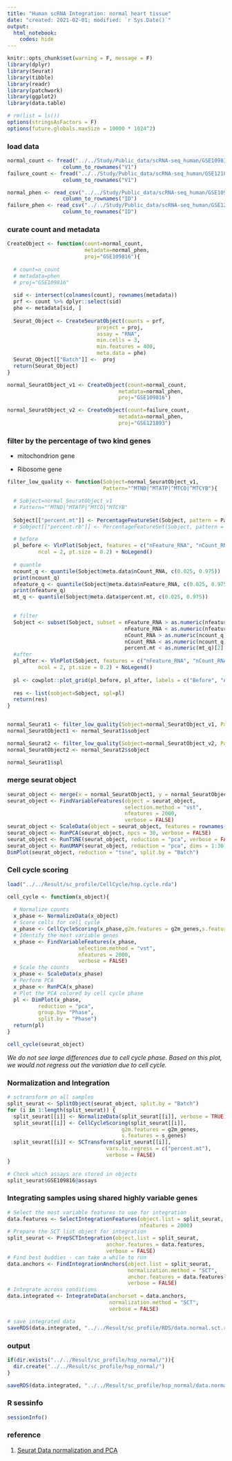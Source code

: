 ```yaml
---
title: "Human scRNA Integration: normal heart tissue"
date: "created: 2021-02-01; modified: `r Sys.Date()`"
output: 
  html_notebook:
    codes: hide
---
```


```r
knitr::opts_chunk$set(warning = F, message = F)
library(dplyr)
library(Seurat)
library(tibble)
library(readr)
library(patchwork)
library(ggplot2)
library(data.table)

# rm(list = ls())
options(stringsAsFactors = F)
options(future.globals.maxSize = 10000 * 1024^2)
```


### load data 
```r
normal_count <- fread("../../Study/Public_data/scRNA-seq_human/GSE109816_normal_heart_umi_matrix.csv") %>% 
                  column_to_rownames("V1")
failure_count <- fread("../../Study/Public_data/scRNA-seq_human/GSE121893_human_heart_sc_umi.csv") %>%
                  column_to_rownames("V1")

normal_phen <- read_csv("../../Study/Public_data/scRNA-seq_human/GSE109816_normal_heart_phenotype_20201207.csv") %>% 
                  column_to_rownames("ID")
failure_phen <- read_csv("../../Study/Public_data/scRNA-seq_human/GSE121893_human_heart_phenotype_20201207.csv") %>% 
                  column_to_rownames("ID")
```


### curate count and metadata
```r
CreateObject <- function(count=normal_count, 
                         metadata=normal_phen, 
                         proj="GSE109816"){
  
  # count=n_count
  # metadata=phen 
  # proj="GSE109816"
  
  sid <- intersect(colnames(count), rownames(metadata))
  prf <- count %>% dplyr::select(sid)
  phe <- metadata[sid, ]
  
  Seurat_Object <- CreateSeuratObject(counts = prf, 
                             project = proj,
                             assay = "RNA",
                             min.cells = 3, 
                             min.features = 400,
                             meta.data = phe)
  Seurat_Object[["Batch"]] <-  proj
  return(Seurat_Object)
}

normal_SeuratObject_v1 <- CreateObject(count=normal_count,
                                    metadata=normal_phen,
                                    proj="GSE109816")

normal_SeuratObject_v2 <- CreateObject(count=failure_count,
                                    metadata=normal_phen,
                                    proj="GSE121893")
```


### filter by the percentage of two kind genes

* mitochondrion gene 

* Ribosome gene

```r
filter_low_quality <- function(Sobject=normal_SeuratObject_v1,
                               Pattern="^MTND|^MTATP|^MTCO|^MTCYB"){

  # Sobject=normal_SeuratObject_v1
  # Pattern="^MTND|^MTATP|^MTCO|^MTCYB"
  
  Sobject[["percent.mt"]] <- PercentageFeatureSet(Sobject, pattern = Pattern)
  # Sobject[["percent.rb"]] <- PercentageFeatureSet(Sobject, pattern = "^RP[SL]")

  # before 
  pl_before <- VlnPlot(Sobject, features = c("nFeature_RNA", "nCount_RNA", "percent.mt"), 
          ncol = 2, pt.size = 0.2) + NoLegend()
  
  # quantle
  ncount_q <- quantile(Sobject@meta.data$nCount_RNA, c(0.025, 0.975))
  print(ncount_q)
  nfeature_q <- quantile(Sobject@meta.data$nFeature_RNA, c(0.025, 0.975))
  print(nfeature_q)
  mt_q <- quantile(Sobject@meta.data$percent.mt, c(0.025, 0.975))

  
  # filter 
  Sobject <- subset(Sobject, subset = nFeature_RNA > as.numeric(nfeature_q)[1] & 
                                      nFeature_RNA < as.numeric(nfeature_q)[2] &
                                      nCount_RNA > as.numeric(ncount_q)[1] & 
                                      nCount_RNA < as.numeric(ncount_q)[2] &
                                      percent.mt < as.numeric(mt_q)[2] )
  #after 
  pl_after <- VlnPlot(Sobject, features = c("nFeature_RNA", "nCount_RNA", "percent.mt"), 
          ncol = 2, pt.size = 0.2) + NoLegend()
  
  pl <- cowplot::plot_grid(pl_before, pl_after, labels = c("Before", "After"), ncol = 2, align = "hv")
  
  res <- list(sobject=Sobject, spl=pl)
  return(res)
}


normal_Seurat1 <- filter_low_quality(Sobject=normal_SeuratObject_v1, Pattern="^MTND|^MTATP|^MTCO|^MTCYB")
normal_SeuratObject1 <- normal_Seurat1$sobject

normal_Seurat2 <- filter_low_quality(Sobject=normal_SeuratObject_v2, Pattern="^MTND|^MTATP|^MTCO|^MTCYB")
normal_SeuratObject2 <- normal_Seurat2$sobject
```
```r
normal_Seurat1$spl
```


### merge seurat object
```r
seurat_object <- merge(x = normal_SeuratObject1, y = normal_SeuratObject2)
seurat_object <- FindVariableFeatures(object = seurat_object, 
                                      selection.method = "vst", 
                                      nfeatures = 2000, 
                                      verbose = FALSE)
seurat_object <- ScaleData(object = seurat_object, features = rownames(seurat_object))
seurat_object <- RunPCA(seurat_object, npcs = 30, verbose = FALSE)
seurat_object <- RunTSNE(seurat_object, reduction = "pca", verbose = FALSE, check_duplicates = FALSE)
seurat_object <- RunUMAP(seurat_object, reduction = "pca", dims = 1:30)
DimPlot(seurat_object, reduction = "tsne", split.by = "Batch")
```


### Cell cycle scoring
```r
load("../../Result/sc_profile/CellCycle/hsp.cycle.rda")

cell_cycle <- function(x_object){
  
  # Normalize counts
  x_phase <- NormalizeData(x_object)
  # Score cells for cell cycle
  x_phase <- CellCycleScoring(x_phase,g2m.features = g2m_genes,s.features = s_genes)
  # Identify the most variable genes
  x_phase <- FindVariableFeatures(x_phase, 
                       selection.method = "vst",
                       nfeatures = 2000, 
                       verbose = FALSE) 
  # Scale the counts
  x_phase <- ScaleData(x_phase)
  # Perform PCA
  x_phase <- RunPCA(x_phase)
  # Plot the PCA colored by cell cycle phase
  pl <- DimPlot(x_phase,
          reduction = "pca",
          group.by= "Phase",
          split.by = "Phase")  
  return(pl)
}

cell_cycle(seurat_object)
```

_We do not see large differences due to cell cycle phase. Based on this plot, we would not regress out the variation due to cell cycle._ 

### Normalization and Integration
```r
# sctransform on all samples
split_seurat <- SplitObject(seurat_object, split.by = "Batch")
for (i in 1:length(split_seurat)) {
  split_seurat[[i]] <- NormalizeData(split_seurat[[i]], verbose = TRUE)
  split_seurat[[i]] <- CellCycleScoring(split_seurat[[i]], 
                                     g2m.features = g2m_genes,
                                     s.features = s_genes)
  split_seurat[[i]] <- SCTransform(split_seurat[[i]],
                                vars.to.regress = c("percent.mt"),
                                verbose = FALSE)
}

# Check which assays are stored in objects
split_seurat$GSE109816@assays
```


### **Integrating** samples using shared highly variable genes
```r
# Select the most variable features to use for integration
data.features <- SelectIntegrationFeatures(object.list = split_seurat, 
                                           nfeatures = 2000)
# Prepare the SCT list object for integration
split_seurat <- PrepSCTIntegration(object.list = split_seurat, 
                                anchor.features = data.features, 
                                verbose = FALSE)
# Find best buddies - can take a while to run
data.anchors <- FindIntegrationAnchors(object.list = split_seurat, 
                                       normalization.method = "SCT", 
                                       anchor.features = data.features, 
                                       verbose = FALSE)
# Integrate across conditions
data.integrated <- IntegrateData(anchorset = data.anchors, 
                                 normalization.method = "SCT", 
                                 verbose = FALSE)

# save integrated data 
saveRDS(data.integrated, "../../Result/sc_profile/RDS/data.normal.sct.rds", compress = TRUE)
```


### output
```r
if(dir.exists("../../Result/sc_profile/hsp_normal/")){
  dir.create("../../Result/sc_profile/hsp_normal/")
}

saveRDS(data.integrated, "../../Result/sc_profile/hsp_normal/data.normal.RDS", compress = TRUE)
```


### R sessinfo
```r
sessionInfo()
```


### reference 

1. [Seurat Data normalization and PCA](https://learn.gencore.bio.nyu.edu/single-cell-rnaseq/seurat-part-3-data-normalization/#:~:text=By%20default%2C%20Seurat%20implements%20a%20global-scaling%20normalization%20method,genes%20and%20focuses%20on%20these%20for%20downstream%20analysis.)
